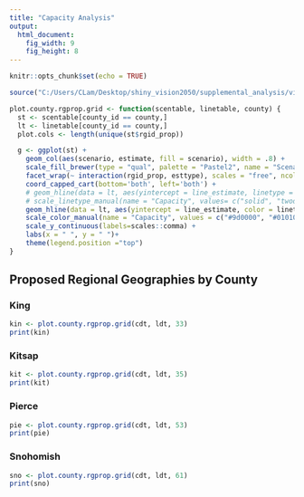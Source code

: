 ```yaml
---
title: "Capacity Analysis"
output:
  html_document:
    fig_width: 9
    fig_height: 8
---
```


```r
knitr::opts_chunk$set(echo = TRUE)
```

```r
source("C:/Users/CLam/Desktop/shiny_vision2050/supplemental_analysis/vis_sup_analysis.R")

plot.county.rgprop.grid <- function(scentable, linetable, county) {
  st <- scentable[county_id == county,]
  lt <- linetable[county_id == county,]
  plot.cols <- length(unique(st$rgid_prop))

  g <- ggplot(st) +
    geom_col(aes(scenario, estimate, fill = scenario), width = .8) +
    scale_fill_brewer(type = "qual", palette = "Pastel2", name = "Scenario") +
    facet_wrap(~ interaction(rgid_prop, esttype), scales = "free", ncol = plot.cols) +
    coord_capped_cart(bottom='both', left='both') +
    # geom_hline(data = lt, aes(yintercept = line_estimate, linetype = linetype)) +
    # scale_linetype_manual(name = "Capacity", values= c("solid", "twodash", "dotted")) +
    geom_hline(data = lt, aes(yintercept = line_estimate, color = linetype)) +
    scale_color_manual(name = "Capacity", values = c("#9d0000", "#010101", "#636363")) +
    scale_y_continuous(labels=scales::comma) +
    labs(x = " ", y = " ")+
    theme(legend.position ="top")
}
```


## Proposed Regional Geographies by County {.tabset}

### King


```r
kin <- plot.county.rgprop.grid(cdt, ldt, 33)
print(kin)

```

### Kitsap

```r
kit <- plot.county.rgprop.grid(cdt, ldt, 35)
print(kit)

```

### Pierce

```r
pie <- plot.county.rgprop.grid(cdt, ldt, 53)
print(pie)
```

### Snohomish

```r
sno <- plot.county.rgprop.grid(cdt, ldt, 61)
print(sno)
```


